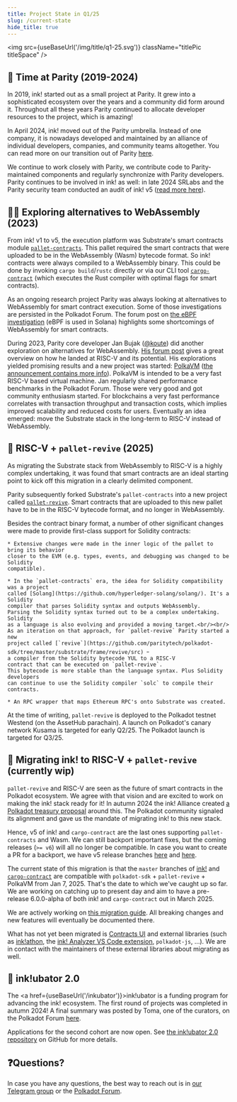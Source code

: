 ```yaml
---
title: Project State in Q1/25
slug: /current-state
hide_title: true
---
```



<img src={useBaseUrl('/img/title/q1-25.svg')} className="titlePic titleSpace" />

## 🤗 Time at Parity (2019-2024)

In 2019, ink! started out as a small project at Parity. It grew into a sophisticated
ecosystem over the years and a community did form around it.
Throughout all these years Parity continued to allocate developer resources to the
project, which is amazing!

In April 2024, ink! moved out of the Parity umbrella. Instead of one company,
it is nowadays developed and maintained by an alliance of individual developers,
companies, and community teams altogether.
You can read more on our transition out of Parity
[here](https://x.com/ink_lang/status/1783877356819783916).

We continue to work closely with Parity, we contribute code to Parity-maintained
components and regularly synchronize with Parity developers. Parity continues to
be involved in ink! as well: in late 2024 SRLabs and the Parity security team
conducted an audit of ink! v5 ([read more here](https://x.com/paritytech/status/1882492494661005760)).

## 🧑‍🔬 Exploring alternatives to WebAssembly (2023)

From ink! v1 to v5, the execution platform was Substrate's smart contracts
module [`pallet-contracts`](https://github.com/paritytech/polkadot-sdk/tree/master/substrate/frame/contracts/).
This pallet required the smart contracts that were uploaded to be in the WebAssembly
(Wasm) bytecode format. So ink! contracts were always compiled to a WebAssembly binary.
This could be done by invoking `cargo build`/`rustc` directly or via our CLI tool
[`cargo-contract`](https://github.com/use-ink/cargo-contract) (which executes the
Rust compiler with optimal flags for smart contracts).

As an ongoing research project Parity was always looking at alternatives to WebAssembly
for smart contract execution. Some of those investigations are
persisted in the Polkadot Forum. The forum post on [the eBPF investigation](https://forum.polkadot.network/t/ebpf-contracts-hackathon/1084)
(eBPF is used in Solana) highlights some shortcomings of WebAssembly for smart contracts.

During 2023, Parity core developer Jan Bujak ([@koute](https://github.com/koute)) did another
exploration on alternatives for WebAssembly. [His forum post](https://forum.polkadot.network/t/exploring-alternatives-to-wasm-for-smart-contracts/2434)
gives a great overview on how he landed at RISC-V and its potential.
His explorations yielded promising results and a new project
was started: [PolkaVM](https://github.com/paritytech/polkavm)
([the announcement contains more info](https://forum.polkadot.network/t/announcing-polkavm-a-new-risc-v-based-vm-for-smart-contracts-and-possibly-more/3811)).
PolkaVM is intended to be a very fast RISC-V based virtual machine. Jan
regularly shared performance benchmarks in the Polkadot Forum. Those were very
good and got community enthusiasm started.
For blockchains a very fast performance correlates with transaction throughput
and transaction costs, which implies improved scalability and reduced costs for users.
Eventually an idea emerged: move the Substrate stack in the long-term to RISC-V
instead of WebAssembly.

## 🤝 RISC-V + `pallet-revive` (2025)

As migrating the Substrate stack from WebAssembly to RISC-V is a highly complex
undertaking, it was found that smart contracts are an ideal starting point
to kick off this migration in a clearly delimited component.

Parity subsequently forked Substrate's `pallet-contracts` into a new project called
[`pallet-revive`](https://github.com/paritytech/polkadot-sdk/tree/master/substrate/frame/revive).
Smart contracts that are uploaded to this new pallet have to be
in the RISC-V bytecode format, and no longer in WebAssembly.

Besides the contract binary format, a number of other significant changes were
made to provide first-class support for Solidity contracts:

    * Extensive changes were made in the inner logic of the pallet to bring its behavior
    closer to the EVM (e.g. types, events, and debugging was changed to be Solidity
    compatible).

    * In the `pallet-contracts` era, the idea for Solidity compatibility was a project
    called [Solang](https://github.com/hyperledger-solang/solang/). It's a Solidity
    compiler that parses Solidity syntax and outputs WebAssembly.
    Parsing the Solidity syntax turned out to be a complex undertaking. Solidity
    as a language is also evolving and provided a moving target.<br/><br/>
    As an iteration on that approach, for `pallet-revive` Parity started a new
    project called [`revive`](https://github.com/paritytech/polkadot-sdk/tree/master/substrate/frame/revive/src) ᠆
    a compiler from the Solidity bytecode YUL to a RISC-V
    contract that can be executed on `pallet-revive`.
    This bytecode is more stable than the language syntax. Plus Solidity developers
    can continue to use the Solidity compiler `solc` to compile their contracts.

    * An RPC wrapper that maps Ethereum RPC's onto Substrate was created.

At the time of writing, `pallet-revive` is deployed to the Polkadot testnet Westend
(on the AssetHub parachain).
A launch on Polkadot's canary network Kusama is targeted for early Q2/25.
The Polkadot launch is targeted for Q3/25.

## 🙌 Migrating ink! to RISC-V + `pallet-revive` (currently wip)

`pallet-revive` and RISC-V are seen as the future of smart contracts in the Polkadot
ecosystem. We agree with that vision and are excited to work on making the ink! stack
ready for it!
In autumn 2024 the ink! Alliance created [a Polkadot treasury proposal](https://forum.polkadot.network/t/treasury-ink-alliance-for-a-more-successful-plaza/9692)
around this.
The Polkadot community signaled its alignment and gave us the mandate of
migrating ink! to this new stack.

Hence, v5 of ink! and `cargo-contract` are the last ones supporting `pallet-contracts`
and Wasm. We can still backport important fixes, but the coming releases (`>= v6`) will
all no longer be compatible. In case you want to create a PR for a backport, we have
v5 release branches [here](https://github.com/use-ink/ink/tree/v5.x) and [here](https://github.com/use-ink/cargo-contract/tree/v5.x.x).

The current state of this migration is that the `master` branches of
[ink!](https://github.com/use-ink/ink) and [`cargo-contract`](https://github.com/use-ink/cargo-contract)
are compatible with `polkadot-sdk` + `pallet-revive` + PolkaVM from Jan 7, 2025.
That's the date to which we've caught up so far. We are working on catching up
to present day and aim to have a pre-release 6.0.0-alpha of both ink! and
`cargo-contract` out in March 2025.

We are actively working on [this migration guide](/docs/v6/faq/migrating-from-ink-5-to-6).
All breaking changes and new features will eventually be documented there.

What has not yet been migrated is [Contracts UI](https://github.com/use-ink/contracts-ui)
and external libraries (such as [ink!athon](https://inkathon.xyz/), the
[ink! Analyzer VS Code extension](https://marketplace.visualstudio.com/items?itemName=ink-analyzer.ink-analyzer),
`polkadot-js`, …).
We are in contact with the maintainers of these external libraries about migrating as well.

## 💸 ink!ubator 2.0

The <a href={useBaseUrl('/inkubator')}>ink!ubator</a> is a funding program for advancing the ink! ecosystem.
The first round of projects was completed in autumn 2024! A final summary was posted
by Toma, one of the curators, on the Polkadot Forum [here](https://forum.polkadot.network/t/final-report-of-ink-ubator/10120).

Applications for the second cohort are now open.
See [the ink!ubator 2.0 repository](https://github.com/use-inkubator/Ecosystem-Grants)
on GitHub for more details.

## ❓Questions?

In case you have any questions, the best way to reach out is in
[our Telegram group](https://t.me/inkathon) or the
[Polkadot Forum](https://forum.polkadot.network/).


